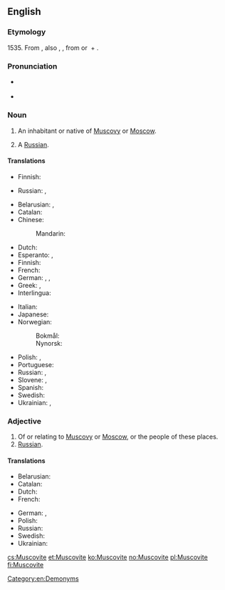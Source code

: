 {{also|muscovite}}
==English==

===Etymology===
1535. From {{etyl|la|en}} {{term|Moscovita||resident of Moscow or Muscovy, Russian|lang=la}}, also {{term|Muscovita|lang=la}}, {{term|Moschovita|lang=la}}, from {{term|Moscovia|lang=la}} or {{term|Muscovia||Muscovy|lang=la}} + {{term|-ita|lang=la}}.

===Pronunciation===
* {{a|UK}} {{IPA|/ˈmʌs.kəˌvaɪt/|lang=en}}
* {{audio|en-us-Muscovite.ogg|Audio (US)|lang=en}}

===Noun===
{{en-noun}}

# An inhabitant or native of [[Muscovy]] or [[Moscow]].
# {{context|archaic|lang=en}} A [[Russian]].

====Translations====
{{trans-top|resident of Muscovy}}
* Finnish: {{t+|fi|moskoviitti}}
{{trans-mid}}
* Russian: {{t|ru|[[жи́тель]] [[Московия|Моско́вии]]|m}}, {{t|ru|[[жи́тельница]] [[Московия|Моско́вии]]|f}}
{{trans-bottom}}

{{trans-top|resident of Moscow}}
* Belarusian: {{t|be|маскві́ч|m|sc=Cyrl}}, {{t|be|маскві́чка|f|sc=Cyrl}}
* Catalan: {{t|ca|moscovita|m|f}}
* Chinese:
*: Mandarin: {{t|cmn|莫斯科人|tr=Mòsīkē rén|sc=Hani}}
* Dutch: {{t+|nl|Moskoviet|m}}
* Esperanto: {{t|eo|moskvano}} {{qualifier|man or woman}}, {{t|eo|moskvanino}} {{qualifier|woman}}
* Finnish: {{t+|fi|moskovalainen}}
* French: {{t+|fr|Moscovite|m|f}}
* German: {{t+|de|Moskauer|m}}, {{t+|de|Moskowiter|m}}, {{t+|de|Moskauerin|f}}
* Greek: {{t|el|Μοσχοβίτης|m}}, {{t|el|Μοσχοβίτισσα|f}}
* Interlingua: {{t|ia|moscovita|m|f}}
{{trans-mid}}
* Italian: {{t|it|moscovita|m|f}}
* Japanese: {{t|ja|モスクワ人|tr=Mosukuwa-jin|sc=Jpan}}
* Norwegian:
*: Bokmål: {{t|nb|moskovitt|m}}
*: Nynorsk: {{t|nn|moskovitt|m}}
* Polish: {{t+|pl|moskwianin|m}}, {{t+|pl|moskwianka|f}}
* Portuguese: {{t+|pt|moscovita|m|f}}
* Russian: {{t+|ru|москви́ч|m}}, {{t+|ru|москви́чка|f}}
* Slovene: {{t|sl|moskovčan|m}}, {{t|sl|moskovčanka|f}}
* Spanish: {{t+|es|moscovita|m|f}}
* Swedish: {{t|sv|moskovit|c}} {{qualifier|archaic, poetic}}
* Ukrainian: {{t|uk|москви́ч|m|sc=Cyrl}}, {{t|uk|москви́чка|f|sc=Cyrl}}
{{trans-bottom}}

===Adjective===
{{en-adj|-}}

# Of or relating to [[Muscovy]] or [[Moscow]], or the people of these places.
# [[Russian]].

====Translations====
{{trans-top|Relating to Moscow}}
* Belarusian: {{t|be|маско́ўскі|m|sc=Cyrl}}
* Catalan: {{t|ca|moscovita}}
* Dutch: {{t+|nl|Moskovitisch}}
* French: {{t+|fr|moscovite}}
{{trans-mid}}
* German: {{t|de|moskowitisch}}, {{t+|de|Moskauer}}
* Polish: {{t+|pl|moskiewski}}
* Russian: {{t+|ru|моско́вский}}
* Swedish: {{t|sv|moskovitisk}} {{qualifier|very archaic}}
* Ukrainian: {{t|uk|моско́вський|m|sc=Cyrl}}
{{trans-bottom}}

[[Category:en:Demonyms]]

[[cs:Muscovite]]
[[et:Muscovite]]
[[ko:Muscovite]]
[[no:Muscovite]]
[[pl:Muscovite]]
[[fi:Muscovite]]